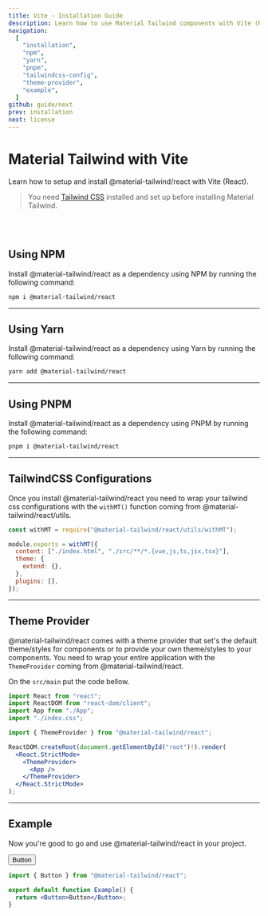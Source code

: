 ```yaml
---
title: Vite - Installation Guide
description: Learn how to use Material Tailwind components with Vite (React) and Tailwind CSS to easily create elegant and flexible pages.
navigation:
  [
    "installation",
    "npm",
    "yarn",
    "pnpm",
    "tailwindcss-config",
    "theme-provider",
    "example",
  ]
github: guide/next
prev: installation
next: license
---
```


# Material Tailwind with Vite

<span id="installation" className="scroll-mt-48" />
Learn how to setup and install @material-tailwind/react with Vite (React).

> You need [Tailwind CSS](https://tailwindcss.com/docs/guides/vite) installed and set up before installing Material Tailwind.

<br />
<br />

## Using NPM

Install @material-tailwind/react as a dependency using NPM by running the following command:

<span id="npm" className="scroll-mt-48" />

```bash
npm i @material-tailwind/react
```

---

## Using Yarn

Install @material-tailwind/react as a dependency using Yarn by running the following command:

<span id="yarn" className="scroll-mt-48" />

```bash
yarn add @material-tailwind/react
```

---

## Using PNPM

Install @material-tailwind/react as a dependency using PNPM by running the following command:

<span id="pnpm" className="scroll-mt-48" />

```bash
pnpm i @material-tailwind/react
```

---

## TailwindCSS Configurations

<span id="tailwindcss-config" className="scroll-mt-48" />

Once you install @material-tailwind/react you need to wrap your tailwind css configurations with the <Code>withMT()</Code> function coming from @material-tailwind/react/utils.

```js {1, 3, 9}
const withMT = require("@material-tailwind/react/utils/withMT");

module.exports = withMT({
  content: ["./index.html", "./src/**/*.{vue,js,ts,jsx,tsx}"],
  theme: {
    extend: {},
  },
  plugins: [],
});
```

---

## Theme Provider

<span id="theme-provider" className="scroll-mt-48" />

@material-tailwind/react comes with a theme provider that set's the default theme/styles for components or to provide your own theme/styles to your components. You need to wrap your entire application with the <Code>ThemeProvider</Code> coming from @material-tailwind/react.

On the <Code>src/main</Code> put the code bellow.

```jsx {6, 10, 12}
import React from "react";
import ReactDOM from "react-dom/client";
import App from "./App";
import "./index.css";

import { ThemeProvider } from "@material-tailwind/react";

ReactDOM.createRoot(document.getElementById("root")!).render(
  <React.StrictMode>
    <ThemeProvider>
      <App />
    </ThemeProvider>
  </React.StrictMode>
);
```

---

## Example

Now you're good to go and use @material-tailwind/react in your project.

<ComponentDemo id="example">
  <Button>Button</Button>
</ComponentDemo>

```jsx {1, 4}
import { Button } from "@material-tailwind/react";

export default function Example() {
  return <Button>Button</Button>;
}
```
